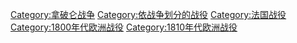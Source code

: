 [[Category:拿破仑战争|Category:拿破仑战争]]
[[Category:依战争划分的战役|Category:依战争划分的战役]]
[[Category:法国战役|Category:法国战役]]
[[Category:1800年代欧洲战役|Category:1800年代欧洲战役]]
[[Category:1810年代欧洲战役|Category:1810年代欧洲战役]]